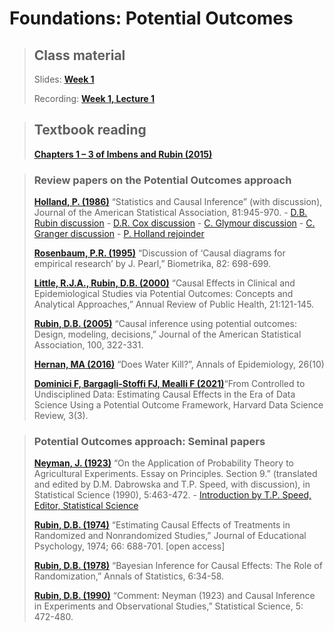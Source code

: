 # Foundations: Potential Outcomes

> ## Class material
> Slides: [**Week 1**](https://drive.google.com/file/d/1ujOsEenrQy1sjIX4Zt_CfAqeF0o-KfY-/view?usp=sharing)
>
> Recording: [**Week 1, Lecture 1**](https://drive.google.com/file/d/14yxdT8so1w2LQV2pwoGm1ys3Ek5yuLET/view?usp=sharing)

> ## Textbook reading 
> [**Chapters 1 -- 3 of Imbens and Rubin (2015)**](https://www.cambridge.org/core/books/causal-inference-for-statistics-social-and-biomedical-sciences/71126BE90C58F1A431FE9B2DD07938AB)

> ### Review papers on the Potential Outcomes approach
>
> [**Holland, P. (1986)**](https://www.jstor.org/stable/2289064) "Statistics and Causal Inference" (with discussion), Journal of the American Statistical Association, 81:945-970.
> - [D.B. Rubin discussion](https://www.jstor.org/stable/2289065)
> - [D.R. Cox discussion](https://www.jstor.org/stable/2289066)
> - [C. Glymour discussion](https://www.jstor.org/stable/2289067)
> - [C. Granger discussion](https://www.jstor.org/stable/2289068)
> - [P. Holland rejoinder](https://www.jstor.org/stable/2289069)
>
> [**Rosenbaum, P.R. (1995)**](https://www.jstor.org/stable/2337336) "Discussion of 'Causal diagrams for empirical research' by J. Pearl," Biometrika, 82: 698-699.
>
> [**Little, R.J.A., Rubin, D.B. (2000)**](http://www.annualreviews.org/doi/full/10.1146/annurev.publhealth.21.1.121) "Causal Effects in Clinical and Epidemiological Studies via Potential Outcomes: Concepts and Analytical Approaches," Annual Review of Public Health, 21:121-145.
>
> [**Rubin, D.B. (2005)**](https://www.jstor.org/stable/27590541) "Causal inference using potential outcomes: Design, modeling, decisions," Journal of the American Statistical Association, 100, 322-331.
>
> [**Hernan, MA (2016)**](https://www.sciencedirect.com/science/article/abs/pii/S1047279716302800?via%3Dihub) "Does Water Kill?", Annals of Epidemiology, 26(10)
>
> [**Dominici F, Bargagli-Stoffi FJ, Mealli F (2021)**](https://hdsr.mitpress.mit.edu/pub/hdzphsk6/release/5)"From Controlled to Undisciplined Data: Estimating Causal Effects in the Era of Data Science Using a Potential Outcome Framework, Harvard Data Science Review, 3(3).

> ### Potential Outcomes approach: Seminal papers
>
> [**Neyman, J. (1923)**](https://www.jstor.org/stable/2245382) "On the Application of Probability Theory to Agricultural Experiments. Essay on Principles. Section 9." (translated and edited by D.M. Dabrowska and T.P. Speed, with discussion), in Statistical Science (1990), 5:463-472.
> - [Introduction by T.P. Speed, Editor, Statistical Science](https://www.jstor.org/stable/2245381)
>
> [**Rubin, D.B. (1974)**](https://www.semanticscholar.org/paper/Estimating-causal-effects-of-treatments-in-and-Rubin/22e2990590524459ec9b59ccac6ce71e3b6a) "Estimating Causal Effects of Treatments in Randomized and Nonrandomized Studies," Journal of Educational Psychology, 1974; 66: 688-701. [open access]
>
> [**Rubin, D.B. (1978)**](https://www.jstor.org/stable/2958688) "Bayesian Inference for Causal Effects: The Role of Randomization," Annals of Statistics, 6:34-58.
>
> [**Rubin, D.B. (1990)**](https://www.jstor.org/stable/2245383) "Comment: Neyman (1923) and Causal Inference in Experiments and Observational Studies," Statistical Science, 5: 472-480.





